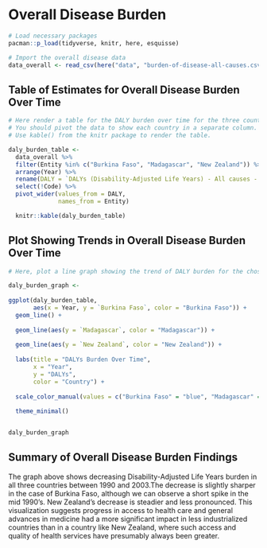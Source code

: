 # Overall Disease Burden

```r
# Load necessary packages
pacman::p_load(tidyverse, knitr, here, esquisse)

# Import the overall disease data
data_overall <- read_csv(here("data", "burden-of-disease-all-causes.csv"))
```

## Table of Estimates for Overall Disease Burden Over Time

```r
# Here render a table for the DALY burden over time for the three countries 
# You should pivot the data to show each country in a separate column.
# Use kable() from the knitr package to render the table.

daly_burden_table <- 
  data_overall %>% 
  filter(Entity %in% c("Burkina Faso", "Madagascar", "New Zealand")) %>%
  arrange(Year) %>% 
  rename(DALY = `DALYs (Disability-Adjusted Life Years) - All causes - Sex: Both - Age: Age-standardized (Rate)`) %>% 
  select(!Code) %>% 
  pivot_wider(values_from = DALY, 
              names_from = Entity)

  knitr::kable(daly_burden_table)
```

## Plot Showing Trends in Overall Disease Burden Over Time

```r
# Here, plot a line graph showing the trend of DALY burden for the chosen countries over time. You can use ggplot2 to create this plot. Each country's line should be a different color.

daly_burden_graph <-
  
ggplot(daly_burden_table, 
       aes(x = Year, y = `Burkina Faso`, color = "Burkina Faso")) +
  geom_line() +
  
  geom_line(aes(y = `Madagascar`, color = "Madagascar")) +
  
  geom_line(aes(y = `New Zealand`, color = "New Zealand")) +
  
  labs(title = "DALYs Burden Over Time",
       x = "Year",
       y = "DALYs",
       color = "Country") +
  
  scale_color_manual(values = c("Burkina Faso" = "blue", "Madagascar" = "green", "New Zealand" = "red")) +
  
  theme_minimal()


daly_burden_graph
```

## Summary of Overall Disease Burden Findings

The graph above shows decreasing Disability-Adjusted Life Years burden in all three countries between 1990 and 2003.The decrease is slightly sharper in the case of Burkina Faso, although we can observe a short spike in the mid 1990's. New Zealand's decrease is steadier and less pronounced. This visualization suggests progress in access to health care and general advances in medicine had a more significant impact in less industrialized countries than in a country like New Zealand, where such access and quality of health services have presumably always been greater.
